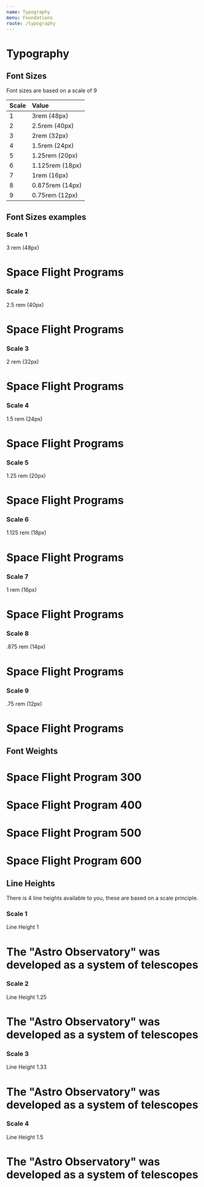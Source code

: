 ```yaml
---
name: Typography
menu: Foundations
route: /typography
---
```




# Typography

## Font Sizes

Font sizes are based on a scale of 9

| Scale | Value           |
| :---- | :-------------- |
| 1     | 3rem (48px)     |
| 2     | 2.5rem (40px)   |
| 3     | 2rem (32px)     |
| 4     | 1.5rem (24px)   |
| 5     | 1.25rem (20px)  |
| 6     | 1.125rem (18px) |
| 7     | 1rem (16px)     |
| 8     | 0.875rem (14px) |
| 9     | 0.75rem (12px)  |

## Font Sizes examples

### Scale 1

3 rem (48px)

<Playground>
    <h1 className="f1">Space Flight Programs</h1>
</Playground>

### Scale 2

2.5 rem (40px)

<Playground>
    <h1 className="f2">Space Flight Programs</h1>
</Playground>

### Scale 3

2 rem (32px)

<Playground>
    <h1 className="f3">Space Flight Programs</h1>
</Playground>

### Scale 4

1.5 rem (24px)

<Playground>
    <h1 className="f4">Space Flight Programs</h1>
</Playground>

### Scale 5

1.25 rem (20px)

<Playground>
    <h1 className="f5">Space Flight Programs</h1>
</Playground>

### Scale 6

1.125 rem (18px)

<Playground>
    <h1 className="f6">Space Flight Programs</h1>
</Playground>

### Scale 7

1 rem (16px)

<Playground>
    <h1 className="f7">Space Flight Programs</h1>
</Playground>

### Scale 8

.875 rem (14px)

<Playground>
    <h1 className="f8">Space Flight Programs</h1>
</Playground>

### Scale 9

.75 rem (12px)

<Playground>
    <h1 className="f9">Space Flight Programs</h1>
</Playground>

## Font Weights

<Playground>
    <h1 className="f3 fw3">Space Flight Program 300</h1>
    <h1 className="f3 fw4">Space Flight Program 400</h1>
    <h1 className="f3 fw5">Space Flight Program 500</h1>
    <h1 className="f3 fw6">Space Flight Program 600</h1>
</Playground>

## Line Heights

There is 4 line heights available to you, these are based on a scale principle.

### Scale 1

Line Height 1

<Playground>
    <h1 class="lh-solid">The "Astro Observatory" was developed as a system of telescopes</h1>
</Playground>

### Scale 2

Line Height 1.25

<Playground>
    <h1 class="lh-solid">The "Astro Observatory" was developed as a system of telescopes</h1>
</Playground>

### Scale 3

Line Height 1.33

<Playground>
    <h1 class="lh-solid">The "Astro Observatory" was developed as a system of telescopes</h1>
</Playground>

### Scale 4

Line Height 1.5

<Playground>
    <h1 class="lh-solid">The "Astro Observatory" was developed as a system of telescopes</h1>
</Playground>
